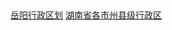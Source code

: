 {{Catnav|頁面分類|...|湖南省县级行政区|湖南省各市州县级行政区}}
{{Catnav|頁面分類|...|湖南市州|湖南省各市州行政区划|岳阳行政区划}}
[[Category:岳阳行政区划|]]
[[Category:湖南省各市州县级行政区|]]
{{catmore|岳阳市|湖南省岳阳市}} <br>
{{hideh
|Head = 岳阳各区县市所辖乡镇与街道
|FrameStyle   = border:solid 1px #000080;
|HeadStyle    = text-align:center;background:transparent;
|ContentStyle = background: #99CCFF;
}}
{{岳阳市岳阳楼区行政区划|state=expanded}}
{{岳阳市云溪区行政区划|state=expanded}}
{{岳阳市君山区行政区划|state=expanded}}
{{临湘市行政区划|state=expanded}}
{{汨罗市行政区划|state=expanded}}
{{岳阳县行政区划|state=expanded}}
{{湘阴县行政区划|state=expanded}}
{{平江县行政区划|state=expanded}}
{{华容县行政区划|state=expanded}}
{{屈原管理区行政区划|state=expanded}}
{{hidef}}